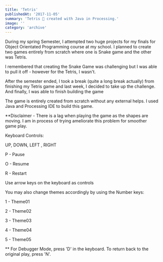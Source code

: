 ```yaml
---
title: 'Tetris'
publishedAt: '2017-11-05'
summary: 'Tetris 👾 created with Java in Processing.'
image: ''
category: 'archive'
---
```


During my spring Semester, I attempted two huge projects for my finals for Object Orientated Programming course at my school. I planned to create two games entirely from scratch where one is Snake game and the other was Tetris.

I remembered that creating the Snake Game was challenging but I was able to pull it off - however for the Tetris, I wasn't.

After the semester ended, I took a break (quite a long break actually) from finishing my Tetris game and last week, I decided to take up the challenge. And finally, I was able to finish building the game

The game is entirely created from scratch without any external helps. I used Java and Processing IDE to build this game.

\*\*Disclaimer - There is a lag when playing the game as the shapes are moving. I am in process of trying ameliorate this problem for smoother game play.

Keyboard Controls:

UP, DOWN, LEFT , RIGHT

P - Pause

O - Resume

R - Restart

Use arrow keys on the keyboard as controls

You may also change themes accordingly by using the Number keys:

1 - Theme01

2 - Theme02

3 - Theme03

4 - Theme04

5 - Theme05

\*\* For Debugger Mode, press 'D' in the keyboard. To return back to the original play, press 'N'.
